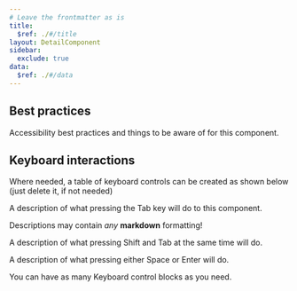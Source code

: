 ```yaml
---
# Leave the frontmatter as is
title:
  $ref: ./#/title
layout: DetailComponent
sidebar:
  exclude: true
data:
  $ref: ./#/data
---
```


## Best practices

Accessibility best practices and things to be aware of for this component.

## Keyboard interactions

Where needed, a table of keyboard controls can be created as shown below (just
delete it, if not needed)

<KeyboardControls>
<KeyboardControl keyOrCombos="Tab">

A description of what pressing the Tab key will do to this component.

Descriptions may contain _any_ **markdown** formatting!

</KeyboardControl>
<KeyboardControl keyOrCombos="Shift + Tab">

A description of what pressing Shift and Tab at the same time will do.

</KeyboardControl>
<KeyboardControl keyOrCombos="Space / Enter">

A description of what pressing either Space or Enter will do.

You can have as many Keyboard control blocks as you need.

</KeyboardControl>
</KeyboardControls>
